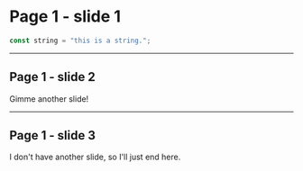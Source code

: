<SlidePage next="page-2">

# Page 1 - slide 1

```jsx
const string = "this is a string.";
```

---

## Page 1 - slide 2

Gimme another slide!

---

## Page 1 - slide 3

I don't have another slide, so I'll just end here.

</SlidePage>
